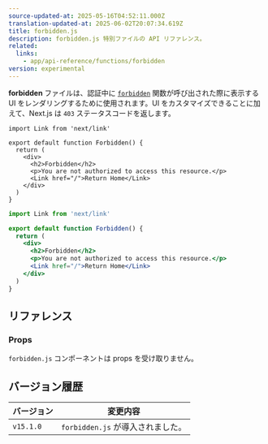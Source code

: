```yaml
---
source-updated-at: 2025-05-16T04:52:11.000Z
translation-updated-at: 2025-06-02T20:07:34.619Z
title: forbidden.js
description: forbidden.js 特別ファイルの API リファレンス。
related:
  links:
    - app/api-reference/functions/forbidden
version: experimental
---
```


**forbidden** ファイルは、認証中に [`forbidden`](/docs/app/api-reference/functions/forbidden) 関数が呼び出された際に表示する UI をレンダリングするために使用されます。UI をカスタマイズできることに加えて、Next.js は `403` ステータスコードを返します。

```tsx filename="app/forbidden.tsx" switcher
import Link from 'next/link'

export default function Forbidden() {
  return (
    <div>
      <h2>Forbidden</h2>
      <p>You are not authorized to access this resource.</p>
      <Link href="/">Return Home</Link>
    </div>
  )
}
```

```jsx filename="app/forbidden.jsx" switcher
import Link from 'next/link'

export default function Forbidden() {
  return (
    <div>
      <h2>Forbidden</h2>
      <p>You are not authorized to access this resource.</p>
      <Link href="/">Return Home</Link>
    </div>
  )
}
```

## リファレンス

### Props

`forbidden.js` コンポーネントは props を受け取りません。

## バージョン履歴

| バージョン   | 変更内容                    |
| --------- | -------------------------- |
| `v15.1.0` | `forbidden.js` が導入されました。 |